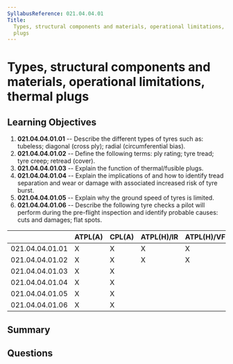 ```yaml
---
SyllabusReference: 021.04.04.01
Title:
  Types, structural components and materials, operational limitations, thermal
  plugs
---
```


# Types, structural components and materials, operational limitations, thermal plugs

## Learning Objectives

1. **021.04.04.01.01** -- Describe the different types of tyres such as: tubeless;
   diagonal (cross ply); radial (circumferential bias).
2. **021.04.04.01.02** -- Define the following terms: ply rating; tyre tread; tyre
   creep; retread (cover).
3. **021.04.04.01.03** -- Explain the function of thermal/fusible plugs.
4. **021.04.04.01.04** -- Explain the implications of and how to identify tread
   separation and wear or damage with associated increased risk of tyre burst.
5. **021.04.04.01.05** -- Explain why the ground speed of tyres is limited.
6. **021.04.04.01.06** -- Describe the following tyre checks a pilot will perform
   during the pre-flight inspection and identify probable causes: cuts and
   damages; flat spots.

|                 | ATPL(A) | CPL(A) | ATPL(H)/IR | ATPL(H)/VFR | CPL(H) | IR  | CBIR(A) |
| --------------- | ------- | ------ | ---------- | ----------- | ------ | --- | ------- |
| 021.04.04.01.01 | X       | X      | X          | X           | X      |     |         |
| 021.04.04.01.02 | X       | X      | X          | X           | X      |     |         |
| 021.04.04.01.03 | X       | X      |            |             |        |     |         |
| 021.04.04.01.04 | X       | X      |            |             |        |     |         |
| 021.04.04.01.05 | X       | X      |            |             |        |     |         |
| 021.04.04.01.06 | X       | X      |            |             |        |     |         |

## Summary

## Questions
